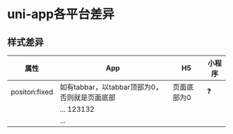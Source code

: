 # uni-app各平台差异

## 样式差异

| 属性   | App         | H5         | 小程序      |
| ------ | ------------ |- |- |
| positon:fixed    | 如有tabbar，以tabbar顶部为0，否则就是页面底部          |页面底部为0|:question:|
| | ...  123132        |||
| | ...          |||